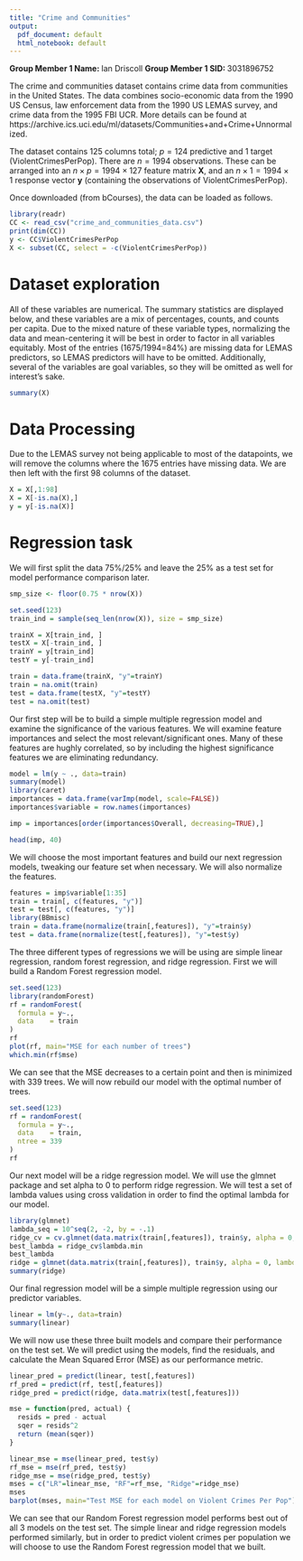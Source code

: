 ```yaml
---
title: "Crime and Communities"
output:
  pdf_document: default
  html_notebook: default
---
```



**Group Member 1 Name: **Ian Driscoll   **Group Member 1 SID: **3031896752

The crime and communities dataset contains crime data from communities in the United States. The data combines socio-economic data from the 1990 US Census, law enforcement data from the 1990 US LEMAS survey, and crime data from the 1995 FBI UCR. More details can be found at https://archive.ics.uci.edu/ml/datasets/Communities+and+Crime+Unnormalized.

The dataset contains 125 columns total; $p=124$ predictive and 1 target (ViolentCrimesPerPop). There are $n=1994$ observations. These can be arranged into an $n \times p = 1994 \times 127$ feature matrix $\mathbf{X}$, and an $n\times 1 = 1994 \times 1$ response vector $\mathbf{y}$ (containing the observations of ViolentCrimesPerPop).

Once downloaded (from bCourses), the data can be loaded as follows.

```r
library(readr)
CC <- read_csv("crime_and_communities_data.csv")
print(dim(CC))
y <- CC$ViolentCrimesPerPop
X <- subset(CC, select = -c(ViolentCrimesPerPop))
```


# Dataset exploration

All of these variables are numerical. The summary statistics are displayed below, and these variables are a mix of percentages, counts, and counts per capita. Due to the mixed nature of these variable types, normalizing the data and mean-centering it will be best in order to factor in all variables equitably. Most of the entries (1675/1994=84%) are missing data for LEMAS predictors, so LEMAS predictors will have to be omitted. Additionally, several of the variables are goal variables, so they will be omitted as well for interest's sake.

```r
summary(X)
```

# Data Processing
Due to the LEMAS survey not being applicable to most of the datapoints, we will remove the columns where the 1675 entries have missing data. We are then left with the first 98 columns of the dataset.
```r
X = X[,1:98]
X = X[-is.na(X),]
y = y[-is.na(X)]
```

# Regression task

We will first split the data 75%/25% and leave the 25% as a test set for model performance comparison later.

```r
smp_size <- floor(0.75 * nrow(X))

set.seed(123)
train_ind = sample(seq_len(nrow(X)), size = smp_size)

trainX = X[train_ind, ]
testX = X[-train_ind, ]
trainY = y[train_ind]
testY = y[-train_ind]

train = data.frame(trainX, "y"=trainY)
train = na.omit(train)
test = data.frame(testX, "y"=testY)
test = na.omit(test)
```
Our first step will be to build a simple multiple regression model and examine the significance of the various features. We will examine feature importances and select the most relevant/significant ones. Many of these features are hughly correlated, so by including the highest significance features we are eliminating redundancy.
```r
model = lm(y ~ ., data=train)
summary(model)
library(caret)
importances = data.frame(varImp(model, scale=FALSE))
importances$variable = row.names(importances)

imp = importances[order(importances$Overall, decreasing=TRUE),]

head(imp, 40)
```
We will choose the most important features and build our next regression models, tweaking our feature set when necessary. We will also normalize the features.
```r
features = imp$variable[1:35]
train = train[, c(features, "y")]
test = test[, c(features, "y")]
library(BBmisc)
train = data.frame(normalize(train[,features]), "y"=train$y)
test = data.frame(normalize(test[,features]), "y"=test$y)
```
The three different types of regressions we will be using are simple linear regression, random forest regression, and ridge regression. First we will build a Random Forest regression model.
```r
set.seed(123)
library(randomForest)
rf = randomForest(
  formula = y~.,
  data    = train
)
rf
plot(rf, main="MSE for each number of trees")
which.min(rf$mse)
```
We can see that the MSE decreases to a certain point and then is minimized with 339 trees. We will now rebuild our model with the optimal number of trees.
```r
set.seed(123)
rf = randomForest(
  formula = y~.,
  data    = train,
  ntree = 339
)
rf
```
Our next model will be a ridge regression model. We will use the glmnet package and set alpha to 0 to perform ridge regression. We will test a set of lambda values using cross validation in order to find the optimal lambda for our model.
```r
library(glmnet)
lambda_seq = 10^seq(2, -2, by = -.1)
ridge_cv = cv.glmnet(data.matrix(train[,features]), train$y, alpha = 0, lambda = lambda_seq)
best_lambda = ridge_cv$lambda.min
best_lambda
ridge = glmnet(data.matrix(train[,features]), train$y, alpha = 0, lambda  = best_lambda)
summary(ridge)
```
Our final regression model will be a simple multiple regression using our predictor variables.
```r
linear = lm(y~., data=train)
summary(linear)
```
We will now use these three built models and compare their performance on the test set. We will predict using the models, find the residuals, and calculate the Mean Squared Error (MSE) as our performance metric. 
```r
linear_pred = predict(linear, test[,features])
rf_pred = predict(rf, test[,features])
ridge_pred = predict(ridge, data.matrix(test[,features]))

mse = function(pred, actual) {
  resids = pred - actual
  sqer = resids^2
  return (mean(sqer))
}

linear_mse = mse(linear_pred, test$y)
rf_mse = mse(rf_pred, test$y)
ridge_mse = mse(ridge_pred, test$y)
mses = c("LR"=linear_mse, "RF"=rf_mse, "Ridge"=ridge_mse)
mses
barplot(mses, main="Test MSE for each model on Violent Crimes Per Pop")
```
We can see that our Random Forest regression model performs best out of all 3 models on the test set. The simple linear and ridge regression models performed similarly, but in order to predict violent crimes per population we will choose to use the Random Forest regression model that we built.